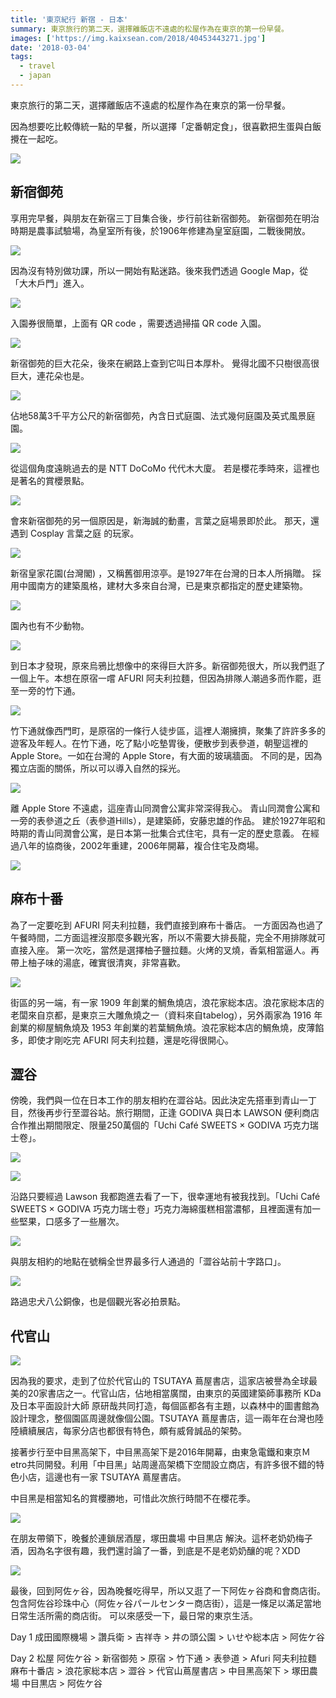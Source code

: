 ```yaml
---
title: '東京紀行 新宿 - 日本'
summary: 東京旅行的第二天，選擇離飯店不遠處的松屋作為在東京的第一份早餐。
images: ['https://img.kaixsean.com/2018/40453443271.jpg']
date: '2018-03-04'
tags:
  - travel
  - japan
---
```


東京旅行的第二天，選擇離飯店不遠處的松屋作為在東京的第一份早餐。

因為想要吃比較傳統一點的早餐，所以選擇「定番朝定食」，很喜歡把生蛋與白飯攪在一起吃。

![](https://img.kaixsean.com/2018/40453443271.jpg)

## 新宿御苑

享用完早餐，與朋友在新宿三丁目集合後，步行前往新宿御苑。 新宿御苑在明治時期是農事試驗場，為皇室所有後，於1906年修建為皇室庭園，二戰後開放。

![](https://img.kaixsean.com/2018/26582473978.jpg)

因為沒有特別做功課，所以一開始有點迷路。後來我們透過 Google Map，從「大木戶門」進入。

![](https://img.kaixsean.com/2018/40409639162.jpg)

入園券很簡單，上面有 QR code ，需要透過掃描 QR code 入園。

![](https://img.kaixsean.com/2018/26582473418.jpg)

新宿御苑的巨大花朵，後來在網路上查到它叫日本厚朴。 覺得北國不只樹很高很巨大，連花朵也是。

![](https://img.kaixsean.com/2018/40409638522.jpg)

佔地58萬3千平方公尺的新宿御苑，內含日式庭園、法式幾何庭園及英式風景庭園。

![](https://img.kaixsean.com/2018/26582472808.jpg)

從這個角度遠眺過去的是 NTT DoCoMo 代代木大廈。 若是櫻花季時來，這裡也是著名的賞櫻景點。

![](https://img.kaixsean.com/2018/40409719152.jpg)

會來新宿御苑的另一個原因是，新海誠的動畫，言葉之庭場景即於此。 那天，還遇到 Cosplay 言葉之庭 的玩家。

![](https://img.kaixsean.com/2018/40409637732.jpg)

新宿皇家花園(台灣閣) ，又稱舊御用涼亭。是1927年在台灣的日本人所捐贈。 採用中國南方的建築風格，建材大多來自台灣，已是東京都指定的歷史建築物。

![](https://img.kaixsean.com/2018/26582472098.jpg)

園內也有不少動物。

![](https://img.kaixsean.com/2018/40409636712.jpg)

到日本才發現，原來烏鴉比想像中的來得巨大許多。新宿御苑很大，所以我們逛了一個上午。本想在原宿一嚐 AFURI 阿夫利拉麵，但因為排隊人潮過多而作罷，逛至一旁的竹下通。

![](https://img.kaixsean.com/2018/26582564558.jpg)

竹下通就像西門町，是原宿的一條行人徒步區，這裡人潮擁擠，聚集了許許多多的遊客及年輕人。在竹下通，吃了點小吃墊胃後，便散步到表參道，朝聖這裡的 Apple Store。一如在台灣的 Apple Store，有大面的玻璃牆面。 不同的是，因為獨立店面的關係，所以可以導入自然的採光。

![](https://img.kaixsean.com/2018/40409636052.jpg)

離 Apple Store 不遠處，這座青山同潤會公寓非常深得我心。 青山同潤會公寓和一旁的表參道之丘（表參道Hills），是建築師，安藤忠雄的作品。 建於1927年昭和時期的青山同潤會公寓，是日本第一批集合式住宅，具有一定的歷史意義。 在經過八年的協商後，2002年重建，2006年開幕，複合住宅及商場。

![](https://img.kaixsean.com/2018/26582564118.jpg)

## 麻布十番

為了一定要吃到 AFURI 阿夫利拉麵，我們直接到麻布十番店。 一方面因為也過了午餐時間，二方面這裡沒那麼多觀光客，所以不需要大排長龍，完全不用排隊就可直接入座。 第一次吃，當然是選擇柚子鹽拉麵。火烤的叉燒，香氣相當逼人。再帶上柚子味的湯底，確實很清爽，非常喜歡。

![](https://img.kaixsean.com/2018/40409635712.jpg)

街區的另一端，有一家 1909 年創業的鯛魚燒店，浪花家総本店。浪花家総本店的老闆來自京都，是東京三大雕魚燒之一（資料來自tabelog），另外兩家為 1916 年創業的柳屋鯛魚燒及 1953 年創業的若葉鯛魚燒。浪花家総本店的鯛魚燒，皮薄餡多，即使才剛吃完 AFURI 阿夫利拉麵，還是吃得很開心。

## 澀谷

傍晚，我們與一位在日本工作的朋友相約在澀谷站。因此決定先搭車到青山一丁目，然後再步行至澀谷站。旅行期間，正逢 GODIVA 與日本 LAWSON 便利商店合作推出期間限定、限量250萬個的「Uchi Café SWEETS × GODIVA 巧克力瑞士卷」。

![](https://img.kaixsean.com/2018/40409635492.jpg)

![](https://img.kaixsean.com/2018/40409635352.jpg)

沿路只要經過 Lawson 我都跑進去看了一下，很幸運地有被我找到。「Uchi Café SWEETS × GODIVA 巧克力瑞士卷」巧克力海綿蛋糕相當濃郁，且裡面還有加一些堅果，口感多了一些層次。

![](https://img.kaixsean.com/2018/40409635102.jpg)

與朋友相約的地點在號稱全世界最多行人通過的「澀谷站前十字路口」。

![](https://img.kaixsean.com/2018/40409634842.jpg)

路過忠犬八公銅像，也是個觀光客必拍景點。

## 代官山

![](https://img.kaixsean.com/2018/40409634532.jpg)

因為我的要求，走到了位於代官山的 TSUTAYA 蔦屋書店，這家店被譽為全球最美的20家書店之一。代官山店，佔地相當廣闊，由東京的英國建築師事務所 KDa及日本平面設計大師 原研哉共同打造，每個區都各有主題，以森林中的圖書館為設計理念，整個園區周邊就像個公園。TSUTAYA 蔦屋書店，這一兩年在台灣也陸陸續續展店，每家分店也都很有特色，頗有威脅誠品的架勢。

接著步行至中目黑高架下，中目黑高架下是2016年開幕，由東急電鐵和東京Ｍetro共同開發。利用「中目黑」站周邊高架橋下空間設立商店，有許多很不錯的特色小店，這邊也有一家 TSUTAYA 蔦屋書店。

中目黑是相當知名的賞櫻勝地，可惜此次旅行時間不在櫻花季。

![](https://img.kaixsean.com/2018/40409633942.jpg)

在朋友帶領下，晚餐於連鎖居酒屋，塚田農場 中目黒店 解決。這杯老奶奶梅子酒，因為名字很有趣，我們還討論了一番，到底是不是老奶奶釀的呢？XDD

![](https://img.kaixsean.com/2018/40409633112.jpg)

最後，回到阿佐ヶ谷，因為晚餐吃得早，所以又逛了一下阿佐ヶ谷商和會商店街。包含阿佐谷珍珠中心（阿佐ヶ谷パールセンター商店街），這是一條足以滿足當地日常生活所需的商店街。 可以來感受一下，最日常的東京生活。

Day 1 成田國際機場 > 讚兵衛 > 吉祥寺 > 井の頭公園 > いせや総本店 > 阿佐ケ谷

Day 2 松屋 阿佐ケ谷 > 新宿御苑 > 原宿 > 竹下通 > 表參道 > Afuri 阿夫利拉麵 麻布十番店 > 浪花家総本店 > 澀谷 > 代官山蔦屋書店 > 中目黑高架下 > 塚田農場 中目黒店 > 阿佐ケ谷
